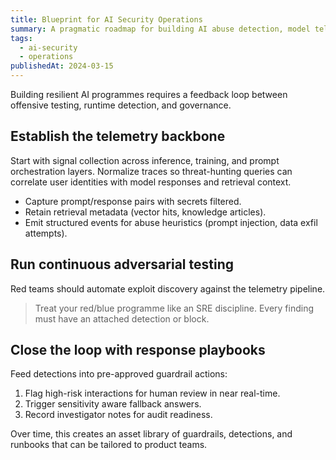 ```yaml
---
title: Blueprint for AI Security Operations
summary: A pragmatic roadmap for building AI abuse detection, model telemetry, and red/blue teaming workflows.
tags:
  - ai-security
  - operations
publishedAt: 2024-03-15
---
```


Building resilient AI programmes requires a feedback loop between offensive testing, runtime detection, and governance.

## Establish the telemetry backbone

Start with signal collection across inference, training, and prompt orchestration layers. Normalize traces so threat-hunting queries can correlate user identities with model responses and retrieval context.

- Capture prompt/response pairs with secrets filtered.
- Retain retrieval metadata (vector hits, knowledge articles).
- Emit structured events for abuse heuristics (prompt injection, data exfil attempts).

## Run continuous adversarial testing

Red teams should automate exploit discovery against the telemetry pipeline.

> Treat your red/blue programme like an SRE discipline. Every finding must have an attached detection or block.

## Close the loop with response playbooks

Feed detections into pre-approved guardrail actions:

1. Flag high-risk interactions for human review in near real-time.
2. Trigger sensitivity aware fallback answers.
3. Record investigator notes for audit readiness.

Over time, this creates an asset library of guardrails, detections, and runbooks that can be tailored to product teams.
